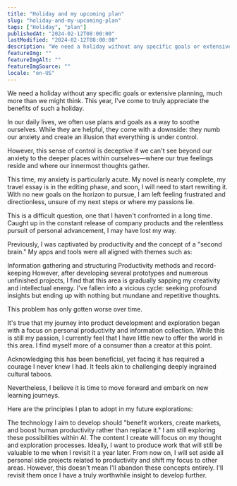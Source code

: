 ```yaml
---
title: "Holiday and my upcoming plan"
slug: "holiday-and-my-upcoming-plan"
tags: ["Holiday", "plan"]
publishedAt: "2024-02-12T08:00:00"
lastModified: "2024-02-12T08:00:00"
description: "We need a holiday without any specific goals or extensive planning, much more than we might think. This year, I've come to truly appreciate the benefits of such a holiday."
featureImg: ""
featureImgAlt: ""
featureImgSource: ""
locale: "en-US"
---
```


We need a holiday without any specific goals or extensive planning, much more than we might think. This year, I've come to truly appreciate the benefits of such a holiday.

In our daily lives, we often use plans and goals as a way to soothe ourselves. While they are helpful, they come with a downside: they numb our anxiety and create an illusion that everything is under control.

However, this sense of control is deceptive if we can't see beyond our anxiety to the deeper places within ourselves—where our true feelings reside and where our innermost thoughts gather.

This time, my anxiety is particularly acute. My novel is nearly complete, my travel essay is in the editing phase, and soon, I will need to start rewriting it. With no new goals on the horizon to pursue, I am left feeling frustrated and directionless, unsure of my next steps or where my passions lie.

This is a difficult question, one that I haven't confronted in a long time. Caught up in the constant release of company products and the relentless pursuit of personal advancement, I may have lost my way.

Previously, I was captivated by productivity and the concept of a "second brain." My apps and tools were all aligned with themes such as:

Information gathering and structuring
Productivity methods and record-keeping
However, after developing several prototypes and numerous unfinished projects, I find that this area is gradually sapping my creativity and intellectual energy. I've fallen into a vicious cycle: seeking profound insights but ending up with nothing but mundane and repetitive thoughts.

This problem has only gotten worse over time.

It's true that my journey into product development and exploration began with a focus on personal productivity and information collection. While this is still my passion, I currently feel that I have little new to offer the world in this area. I find myself more of a consumer than a creator at this point.

Acknowledging this has been beneficial, yet facing it has required a courage I never knew I had. It feels akin to challenging deeply ingrained cultural taboos.

Nevertheless, I believe it is time to move forward and embark on new learning journeys.

Here are the principles I plan to adopt in my future explorations:

The technology I aim to develop should "benefit workers, create markets, and boost human productivity rather than replace it." I am still exploring these possibilities within AI.
The content I create will focus on my thought and exploration processes. Ideally, I want to produce work that will still be valuable to me when I revisit it a year later.
From now on, I will set aside all personal side projects related to productivity and shift my focus to other areas. However, this doesn't mean I'll abandon these concepts entirely. I'll revisit them once I have a truly worthwhile insight to develop further.